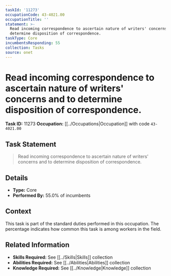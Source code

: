 ```yaml
---
taskId: '11273'
occupationCode: 43-4021.00
occupationTitle: ''
statement: >-
  Read incoming correspondence to ascertain nature of writers' concerns and to
  determine disposition of correspondence.
taskType: Core
incumbentsResponding: 55
collection: Tasks
source: onet
---
```

# Read incoming correspondence to ascertain nature of writers' concerns and to determine disposition of correspondence.

**Task ID:** 11273
**Occupation:** [[../Occupations|Occupation]] with code `43-4021.00`

## Task Statement

> Read incoming correspondence to ascertain nature of writers' concerns and to determine disposition of correspondence.

## Details

- **Type:** Core
- **Performed By:** 55.0% of incumbents

## Context

This task is part of the standard duties performed in this occupation. The percentage indicates how common this task is among workers in the field.

## Related Information

- **Skills Required:** See [[../Skills|Skills]] collection
- **Abilities Required:** See [[../Abilities|Abilities]] collection
- **Knowledge Required:** See [[../Knowledge|Knowledge]] collection
